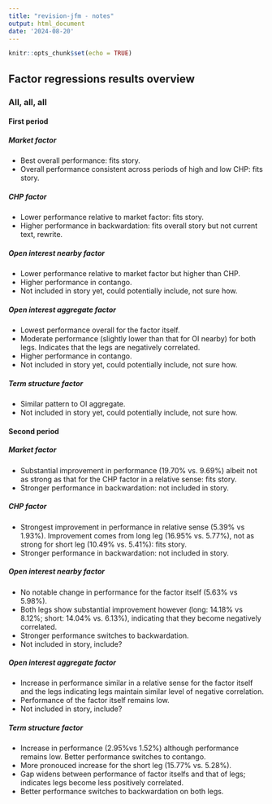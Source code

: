 ---
title: "revision-jfm - notes"
output: html_document
date: '2024-08-20'
---

```{r setup, include=FALSE}
knitr::opts_chunk$set(echo = TRUE)
```

## Factor regressions results overview ####

### All, all, all ####

#### First period ####

##### Market factor ####

- Best overall performance: fits story.
- Overall performance consistent across periods of high and low CHP: fits story.

##### CHP factor ####

- Lower performance relative to market factor: fits story.
- Higher performance in backwardation: fits overall story but not current text, rewrite.

##### Open interest nearby factor ####

- Lower performance relative to market factor but higher than CHP.
- Higher performance in contango.
- Not included in story yet, could potentially include, not sure how.

##### Open interest aggregate factor ####

- Lowest performance overall for the factor itself.
- Moderate performance (slightly lower than that for OI nearby) for both legs. Indicates that the legs are negatively correlated.
- Higher performance in contango.
- Not included in story yet, could potentially include, not sure how.

##### Term structure factor ####

- Similar pattern to OI aggregate.
- Not included in story yet, could potentially include, not sure how.

#### Second period ####

##### Market factor ####

- Substantial improvement in performance (19.70% vs. 9.69%) albeit not as strong as that for the CHP factor in a relative sense: fits story.
- Stronger performance in backwardation: not included in story.

##### CHP factor ####

- Strongest improvement in performance in relative sense (5.39% vs 1.93%). Improvement comes from long leg (16.95% vs. 5.77%), not as strong for short leg (10.49% vs. 5.41%): fits story.
- Stronger performance in backwardation: not included in story.

##### Open interest nearby factor ####

- No notable change in performance for the factor itself (5.63% vs 5.98%).
- Both legs show substantial improvement however (long: 14.18% vs 8.12%; short: 14.04% vs. 6.13%), indicating that they become negatively correlated.
- Stronger performance switches to backwardation.
- Not included in story, include?

##### Open interest aggregate factor ####

- Increase in performance similar in a relative sense for the factor itself and the legs indicating legs maintain similar level of negative correlation.
- Performance of the factor itself remains low.
- Not included in story, include?

##### Term structure factor ####

- Increase in performance (2.95%vs 1.52%) although performance remains low. Better performance switches to contango.
- More pronouced increase for the short leg (15.77% vs. 5.28%).
- Gap widens between performance of factor itselfs and that of legs; indicates legs become less positively correlated.
- Better performance switches to backwardation on both legs.
